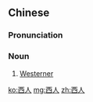 ==Chinese==
{{zh-forms}}

===Pronunciation===
{{zh-pron
|m=xīrén
|c=sai1 jan4
|mn=se-jîn
|cat=n
}}

===Noun===
{{zh-noun}}

# [[Westerner]]

[[ko:西人]]
[[mg:西人]]
[[zh:西人]]